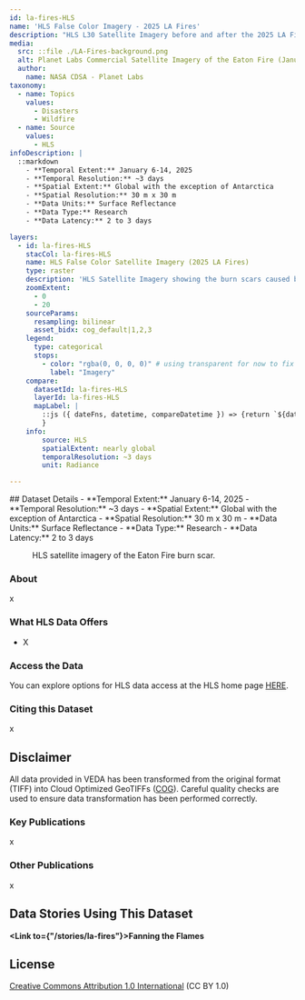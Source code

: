 ```yaml
---
id: la-fires-HLS
name: 'HLS False Color Imagery - 2025 LA Fires'
description: "HLS L30 Satellite Imagery before and after the 2025 LA Fires."
media:
  src: ::file ./LA-Fires-background.png
  alt: Planet Labs Commercial Satellite Imagery of the Eaton Fire (January 9, 2025).
  author:
    name: NASA CDSA - Planet Labs
taxonomy:
  - name: Topics
    values:
      - Disasters
      - Wildfire
  - name: Source
    values:
      - HLS
infoDescription: |
  ::markdown
    - **Temporal Extent:** January 6-14, 2025
    - **Temporal Resolution:** ~3 days
    - **Spatial Extent:** Global with the exception of Antarctica
    - **Spatial Resolution:** 30 m x 30 m 
    - **Data Units:** Surface Reflectance 
    - **Data Type:** Research
    - **Data Latency:** 2 to 3 days

layers:
  - id: la-fires-HLS
    stacCol: la-fires-HLS
    name: HLS False Color Satellite Imagery (2025 LA Fires)
    type: raster
    description: 'HLS Satellite Imagery showing the burn scars caused by the 2025 LA Fires.'
    zoomExtent:
      - 0
      - 20
    sourceParams:
      resampling: bilinear
      asset_bidx: cog_default|1,2,3
    legend:
      type: categorical
      stops:
        - color: "rgba(0, 0, 0, 0)" # using transparent for now to fix the issues with scrollytelling
          label: "Imagery"
    compare:
      datasetId: la-fires-HLS
      layerId: la-fires-HLS
      mapLabel: |
        ::js ({ dateFns, datetime, compareDatetime }) => {return `${dateFns.format(datetime, 'dd LLL yyyy')}`;        
        }
    info:
        source: HLS
        spatialExtent: nearly global
        temporalResolution: ~3 days
        unit: Radiance

---
```


<Block>
  <Prose>
  ## Dataset Details
    - **Temporal Extent:** January 6-14, 2025
    - **Temporal Resolution:** ~3 days
    - **Spatial Extent:** Global with the exception of Antarctica
    - **Spatial Resolution:** 30 m x 30 m 
    - **Data Units:** Surface Reflectance 
    - **Data Type:** Research
    - **Data Latency:** 2 to 3 days
  </Prose>
<Figure>
  <Map
    datasetId='la-fires-HLS'
    layerId='la-fires-HLS'
    dateTime='2025-01-06'
    zoom={12}
    center={[-118.15241, 34.1986]}
    compareDateTime='2025-01-14'
  />
  <Caption
    attrAuthor='NASA'
    attrUrl='https://nasa.gov/'
  >
    HLS satellite imagery of the Eaton Fire burn scar.
  </Caption>
</Figure>
</Block>

<Block>
  <Prose>

  ### About

  x

  </Prose>
</Block>

<Block>
  
  <Prose>

  ### What HLS Data Offers

  * X

  </Prose>
</Block>

<Block>
  <Prose>
  
  ### Access the Data

  You can explore options for HLS data access at the HLS home page [HERE](https://hls.gsfc.nasa.gov/).
  </Prose>
</Block>

<Block>
  <Prose>
    
  ### Citing this Dataset

  x
  </Prose>
</Block>

<Block>
  <Prose>
  
  ## Disclaimer

  All data provided in VEDA has been transformed from the original format (TIFF) into Cloud Optimized GeoTIFFs ([COG](https://www.cogeo.org)). Careful quality checks are used to ensure data transformation has been performed correctly.  
  
  </Prose>
</Block>

<Block>
  <Prose>

  ### Key Publications
  
  x
  </Prose>
</Block>

<Block>
  <Prose>

  ### Other Publications
  
  x
  </Prose>
</Block>

<Block>
  <Prose>
  
  ## Data Stories Using This Dataset
  
  **<Link to={"/stories/la-fires"}>Fanning the Flames</Link>**

  </Prose>
</Block>

<Block>
  <Prose>
  
  ## License
  
  [Creative Commons Attribution 1.0 International](https://creativecommons.org/publicdomain/zero/1.0/legalcode) (CC BY 1.0)

  </Prose>
</Block>

